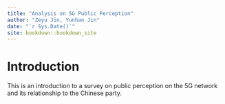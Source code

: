 ```yaml
--- 
title: "Analysis on 5G Public Perception"
author: "Zeyu Jin, Yunhan Jin"
date: "`r Sys.Date()`"
site: bookdown::bookdown_site
---
```


# Introduction

This is an introduction to a survey on public perception on the 5G network and its relationship to the Chinese party.

